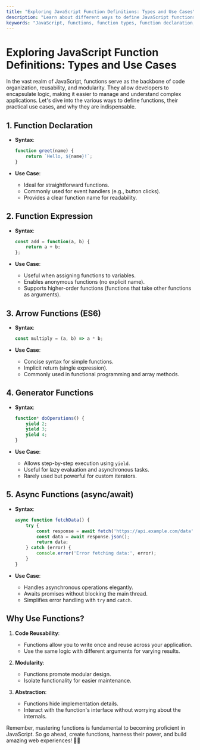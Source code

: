 ```yaml
---
title: "Exploring JavaScript Function Definitions: Types and Use Cases"
description: "Learn about different ways to define JavaScript functions, their practical applications, and why they are essential. Dive into function declarations, expressions, arrow functions, generators, and async functions."
keywords: "JavaScript, functions, function types, function declaration, function expression, arrow functions, generators, async functions, web development"
---
```


# Exploring JavaScript Function Definitions: Types and Use Cases

In the vast realm of JavaScript, functions serve as the backbone of code organization, reusability, and modularity. They allow developers to encapsulate logic, making it easier to manage and understand complex applications. Let's dive into the various ways to define functions, their practical use cases, and why they are indispensable.

## 1. **Function Declaration**

- **Syntax**:
  ```javascript
  function greet(name) {
      return `Hello, ${name}!`;
  }
  ```

- **Use Case**:
  - Ideal for straightforward functions.
  - Commonly used for event handlers (e.g., button clicks).
  - Provides a clear function name for readability.

## 2. **Function Expression**

- **Syntax**:
  ```javascript
  const add = function(a, b) {
      return a + b;
  };
  ```

- **Use Case**:
  - Useful when assigning functions to variables.
  - Enables anonymous functions (no explicit name).
  - Supports higher-order functions (functions that take other functions as arguments).

## 3. **Arrow Functions (ES6)**

- **Syntax**:
  ```javascript
  const multiply = (a, b) => a * b;
  ```

- **Use Case**:
  - Concise syntax for simple functions.
  - Implicit return (single expression).
  - Commonly used in functional programming and array methods.

## 4. **Generator Functions**

- **Syntax**:
  ```javascript
  function* doOperations() {
      yield 2;
      yield 3;
      yield 4;
  }
  ```

- **Use Case**:
  - Allows step-by-step execution using `yield`.
  - Useful for lazy evaluation and asynchronous tasks.
  - Rarely used but powerful for custom iterators.

## 5. **Async Functions (async/await)**

- **Syntax**:
  ```javascript
  async function fetchData() {
      try {
          const response = await fetch('https://api.example.com/data');
          const data = await response.json();
          return data;
      } catch (error) {
          console.error('Error fetching data:', error);
      }
  }
  ```

- **Use Case**:
  - Handles asynchronous operations elegantly.
  - Awaits promises without blocking the main thread.
  - Simplifies error handling with `try` and `catch`.

## Why Use Functions?

1. **Code Reusability**:
   - Functions allow you to write once and reuse across your application.
   - Use the same logic with different arguments for varying results.

2. **Modularity**:
   - Functions promote modular design.
   - Isolate functionality for easier maintenance.

3. **Abstraction**:
   - Functions hide implementation details.
   - Interact with the function's interface without worrying about the internals.

Remember, mastering functions is fundamental to becoming proficient in JavaScript. So go ahead, create functions, harness their power, and build amazing web experiences! 🚀🌐

